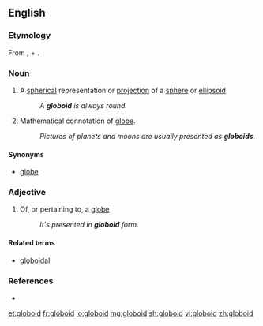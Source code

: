 ==English==

===Etymology===
From {{etyl|la|en}} {{term|globus|lang=la}}, {{etyl|fro|en}} {{term|globe|lang=fro}} + {{etyl|grc|en}} {{term|εἶδος||form, likeness|lang=grc}}.

===Noun===
{{en-noun}}

# {{context|mathematics|lang=en}} A [[spherical]] representation or [[projection]] of a [[sphere]] or [[ellipsoid]].
#: ''A '''globoid''' is always round.''
# Mathematical connotation of [[globe]].
#: ''Pictures of planets and moons are usually presented as '''globoids'''.''

====Synonyms====
* [[globe]]

===Adjective===
{{en-adj|-}}

# {{context|mathematics|lang=en}} Of, or pertaining to, a [[globe]]
#: ''It's presented in '''globoid''' form.''

====Related terms====
* [[globoidal]]

===References===
* {{R:American Heritage 2000|globoid}}

[[et:globoid]]
[[fr:globoid]]
[[io:globoid]]
[[mg:globoid]]
[[sh:globoid]]
[[vi:globoid]]
[[zh:globoid]]